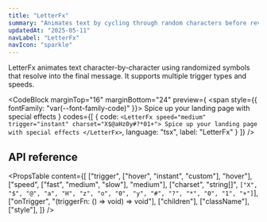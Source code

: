 ```yaml
---
title: "LetterFx"
summary: "Animates text by cycling through random characters before revealing the final string. Great for futuristic or tech-themed UI effects."
updatedAt: "2025-05-11"
navLabel: "LetterFx"
navIcon: "sparkle"
---
```


LetterFx animates text character-by-character using randomized symbols that resolve into the final message. It supports multiple trigger types and speeds.

<CodeBlock
  marginTop="16"
  marginBottom="24"
  preview={
    <span style={{ fontFamily: "var(--font-family-code)" }}>
      <LetterFx
        speed="medium"
        trigger="instant"
        charset="X$@aHz0y#?*01+"
      >
        Spice up your landing page with special effects
      </LetterFx>
    </span>
  }
  codes={[
    {
      code:
`<LetterFx
    speed="medium"
    trigger="instant"
    charset="X$@aHz0y#?*01+">
      Spice up your landing page with special effects
</LetterFx>`,
      language: "tsx",
      label: "LetterFx"
    }
  ]}
/>

## API reference

<PropsTable
  content={[
    ["trigger", ["hover", "instant", "custom"], "hover"],
    ["speed", ["fast", "medium", "slow"], "medium"],
    ["charset", "string[]", `["X", "$", "@", "a", "H", "z", "o", "0", "y", "#", "?", "*", "0", "1", "+"]`],
    ["onTrigger", "(triggerFn: () => void) => void"],
    ["children"],
    ["className"],
    ["style"],
  ]}
/>
